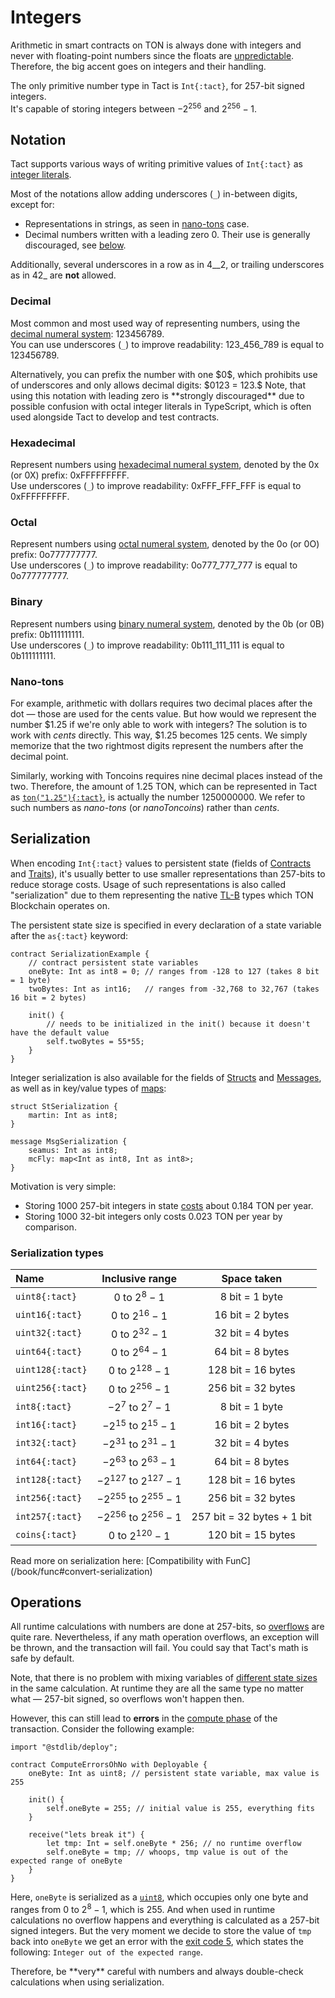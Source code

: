 # Integers


Arithmetic in smart contracts on TON is always done with integers and never with floating-point numbers since the floats are [unpredictable](https://learn.microsoft.com/en-us/cpp/build/why-floating-point-numbers-may-lose-precision). Therefore, the big accent goes on integers and their handling.

The only primitive number type in Tact is `Int{:tact}`, for $257$-bit signed integers.\
It's capable of storing integers between $-2^{256}$ and $2^{256} - 1.$

## Notation

Tact supports various ways of writing primitive values of `Int{:tact}` as [integer literals](/book/expressions#integer-literals).

Most of the notations allow adding underscores (`_`) in-between digits, except for:
* Representations in strings, as seen in [nano-tons](#nano-tons) case.
* Decimal numbers written with a leading zero $0.$ Their use is generally discouraged, see [below](#decimal).

Additionally, several underscores in a row as in $4\_\_2$, or trailing underscores as in $42\_$ are **not** allowed.

### Decimal

Most common and most used way of representing numbers, using the [decimal numeral system](https://en.wikipedia.org/wiki/Decimal): $123456789.$\
You can use underscores (`_`) to improve readability: $123\_456\_789$ is equal to $123456789.$

<Callout type="warning" emoji="⚠️">
  Alternatively, you can prefix the number with one $0$, which prohibits use of underscores and only allows decimal digits: $0123 = 123.$
  Note, that using this notation with leading zero is **strongly discouraged** due to possible confusion with octal integer literals in TypeScript, which is often used alongside Tact to develop and test contracts.
</Callout>

### Hexadecimal

Represent numbers using [hexadecimal numeral system](https://en.wikipedia.org/wiki/Hexadecimal), denoted by the $\mathrm{0x}$ (or $\mathrm{0X}$) prefix: $\mathrm{0xFFFFFFFFF}.$\
Use underscores (`_`) to improve readability: $\mathrm{0xFFF\_FFF\_FFF}$ is equal to $\mathrm{0xFFFFFFFFF}.$

### Octal

Represent numbers using [octal numeral system](https://en.wikipedia.org/wiki/Octal), denoted by the $\mathrm{0o}$ (or $\mathrm{0O}$) prefix: $\mathrm{0o777777777.}$\
Use underscores (`_`) to improve readability: $\mathrm{0o777\_777\_777}$ is equal to $\mathrm{0o777777777}.$

### Binary

Represent numbers using [binary numeral system](https://en.wikipedia.org/wiki/Binary_number), denoted by the $\mathrm{0b}$ (or $\mathrm{0B}$) prefix: $\mathrm{0b111111111.}$\
Use underscores (`_`) to improve readability: $\mathrm{0b111\_111\_111}$ is equal to $\mathrm{0b111111111}.$

### Nano-tons

For example, arithmetic with dollars requires two decimal places after the dot — those are used for the cents value. But how would we represent the number \$$1.25$ if we're only able to work with integers? The solution is to work with _cents_ directly. This way, \$$1.25$ becomes $125$ cents. We simply memorize that the two rightmost digits represent the numbers after the decimal point.

Similarly, working with Toncoins requires nine decimal places instead of the two. Therefore, the amount of $1.25$ TON, which can be represented in Tact as [`ton("1.25"){:tact}`](/language/ref/common#ton), is actually the number $1250000000$. We refer to such numbers as _nano-tons_ (or _nanoToncoins_) rather than _cents_.

## Serialization

When encoding `Int{:tact}` values to persistent state (fields of [Contracts](/book/types#contracts) and [Traits](/book/types#traits)), it's usually better to use smaller representations than $257$-bits to reduce storage costs. Usage of such representations is also called "serialization" due to them representing the native [TL-B](https://docs.ton.org/develop/data-formats/tl-b-languagehttps://docs.ton.org/develop/data-formats/tl-b-language) types which TON Blockchain operates on.

The persistent state size is specified in every declaration of a state variable after the `as{:tact}` keyword:

```tact
contract SerializationExample {
    // contract persistent state variables
    oneByte: Int as int8 = 0; // ranges from -128 to 127 (takes 8 bit = 1 byte)
    twoBytes: Int as int16;   // ranges from -32,768 to 32,767 (takes 16 bit = 2 bytes)

    init() {
        // needs to be initialized in the init() because it doesn't have the default value
        self.twoBytes = 55*55;
    }
}
```

Integer serialization is also available for the fields of [Structs](/book/composite-types#structs) and [Messages](/book/composite-types#structs), as well as in key/value types of [maps](/book/types#maps):

```tact
struct StSerialization {
    martin: Int as int8;
}

message MsgSerialization {
    seamus: Int as int8;
    mcFly: map<Int as int8, Int as int8>;
}
```

Motivation is very simple:
* Storing $1000$ $257$-bit integers in state [costs](https://docs.ton.org/develop/smart-contracts/fees#how-to-calculate-fees) about $0.184$ TON per year.
* Storing $1000$ $32$-bit integers only costs $0.023$ TON per year by comparison.

### Serialization types

Name             | Inclusive range             | Space taken
:--------------- | :-------------------------: | :------------------------:
`uint8{:tact}`   | $0$ to $2^{8} - 1$          | 8 bit = 1 byte
`uint16{:tact}`  | $0$ to $2^{16} - 1$         | 16 bit = 2 bytes
`uint32{:tact}`  | $0$ to $2^{32} - 1$         | 32 bit = 4 bytes
`uint64{:tact}`  | $0$ to $2^{64} - 1$         | 64 bit = 8 bytes
`uint128{:tact}` | $0$ to $2^{128} - 1$        | 128 bit = 16 bytes
`uint256{:tact}` | $0$ to $2^{256} - 1$        | 256 bit = 32 bytes
`int8{:tact}`    | $-2^{7}$ to $2^{7} - 1$     | 8 bit = 1 byte
`int16{:tact}`   | $-2^{15}$ to $2^{15} - 1$   | 16 bit = 2 bytes
`int32{:tact}`   | $-2^{31}$ to $2^{31} - 1$   | 32 bit = 4 bytes
`int64{:tact}`   | $-2^{63}$ to $2^{63} - 1$   | 64 bit = 8 bytes
`int128{:tact}`  | $-2^{127}$ to $2^{127} - 1$ | 128 bit = 16 bytes
`int256{:tact}`  | $-2^{255}$ to $2^{255} - 1$ | 256 bit = 32 bytes
`int257{:tact}`  | $-2^{256}$ to $2^{256} - 1$ | 257 bit = 32 bytes + 1 bit
`coins{:tact}`   | $0$ to $2^{120} - 1$        | 120 bit = 15 bytes

<Callout>
  Read more on serialization here: [Compatibility with FunC](/book/func#convert-serialization)
</Callout>

## Operations

All runtime calculations with numbers are done at 257-bits, so [overflows](https://en.wikipedia.org/wiki/Integer_overflow) are quite rare. Nevertheless, if any math operation overflows, an exception will be thrown, and the transaction will fail. You could say that Tact's math is safe by default.

Note, that there is no problem with mixing variables of [different state sizes](#serialization) in the same calculation. At runtime they are all the same type no matter what — $257$-bit signed, so overflows won't happen then.

However, this can still lead to **errors** in the [compute phase](https://docs.ton.org/learn/tvm-instructions/tvm-overview#compute-phase) of the transaction. Consider the following example:

```tact
import "@stdlib/deploy";

contract ComputeErrorsOhNo with Deployable {
    oneByte: Int as uint8; // persistent state variable, max value is 255

    init() {
        self.oneByte = 255; // initial value is 255, everything fits
    }

    receive("lets break it") {
        let tmp: Int = self.oneByte * 256; // no runtime overflow
        self.oneByte = tmp; // whoops, tmp value is out of the expected range of oneByte
    }
}
```

Here, `oneByte` is serialized as a [`uint8`](#serialization-types), which occupies only one byte and ranges from $0$ to $2^{8} - 1$, which is $255$. And when used in runtime calculations no overflow happens and everything is calculated as a $257$-bit signed integers. But the very moment we decide to store the value of `tmp` back into `oneByte` we get an error with the [exit code 5](/book/exit-codes#5), which states the following: `Integer out of the expected range`.

<Callout type="warning" emoji="⚠️">
  Therefore, be **very** careful with numbers and always double-check calculations when using serialization.
</Callout>